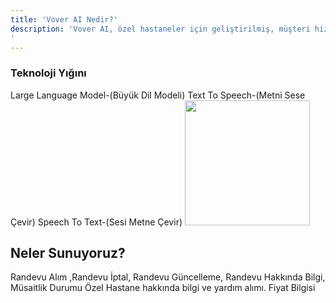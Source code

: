 ```yaml
---
title: 'Vover AI Nedir?'
description: 'Vover AI, özel hastaneler için geliştirilmiş, müşteri hizmetleri alanında gerçek insan gibi konuşabilen bir sesli yapay zekadır.
'
---
```




### Teknoloji Yığını

<AccordionGroup>
  <Accordion icon="microchip" title="LLM">
  Large Language Model-(Büyük Dil Modeli)
  </Accordion>
  <Accordion icon="microphone" title="TTS">
   Text To Speech-(Metni Sese Çevir)
  </Accordion>

  <Accordion icon="play" title="STT">
 Speech To Text-(Sesi Metne Çevir)
  </Accordion>
</AccordionGroup>


<img height="200" src="/images/Healthcare_Home.webp" />



## Neler Sunuyoruz?

Randevu Alım ,Randevu İptal, Randevu Güncelleme, Randevu Hakkında Bilgi, Müsaitlik Durumu
Özel Hastane hakkında bilgi ve yardım alımı.
Fiyat Bilgisi






